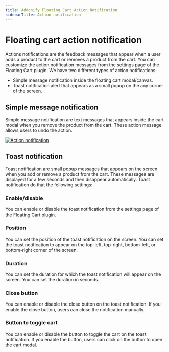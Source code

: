 ```yaml
---
title: Addonify Floating Cart Action Notification
sidebarTitle: Action notification
---
```


# Floating cart action notification

Actions notifications are the feedback messages that appear when a user adds a product to the cart or removes a product from the cart. You can customize the action notification messages from the settings page of the Floating Cart plugin. We have two different types of action notifications:

- Simple message notification inside the floating cart modal/canvas.
- Toast notification alert that appears as a small popup on the any corner of the screen.

## Simple message notification

Simple message notification are text messages that appears inside the cart modal when you remove the product from the cart. These action message allows users to undo the action. 

[![Action notification](/products/floating-cart/action-notification.png)](/products/floating-cart/action-notification.png)

## Toast notification

Toast notification are small popup messages that appears on the screen when you add or remove a product from the cart. These messages are displayed for a few seconds and then disappear automatically. Toast notification do that the following settings:

### Enable/disable

You can enable or disable the toast notification from the settings page of the Floating Cart plugin.

### Position
You can set the position of the toast notification on the screen. You can set the toast notification to appear on the top-left, top-right, bottom-left, or bottom-right corner of the screen.

### Duration

You can set the duration for which the toast notification will appear on the screen. You can set the duration in seconds.

### Close button

You can enable or disable the close button on the toast notification. If you enable the close button, users can close the notification manually.

### Button to toggle cart

You can enable or disable the button to toggle the cart on the toast notification. If you enable the button, users can click on the button to open the cart modal.


